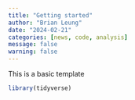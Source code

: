 ```yaml
---
title: "Getting started"
author: "Brian Leung"
date: "2024-02-21"
categories: [news, code, analysis]
message: false
warning: false
---
```


This is a basic template

```r
library(tidyverse)
```
